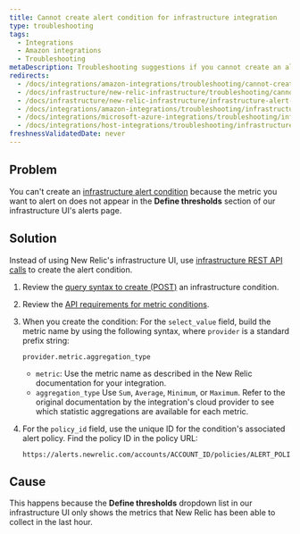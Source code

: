 ```yaml
---
title: Cannot create alert condition for infrastructure integration
type: troubleshooting
tags:
  - Integrations
  - Amazon integrations
  - Troubleshooting
metaDescription: Troubleshooting suggestions if you cannot create an alert condition for your New Relic infrastructure integration.
redirects:
  - /docs/integrations/amazon-integrations/troubleshooting/cannot-create-alert-condition-infrastructure-integration
  - /docs/infrastructure/new-relic-infrastructure/troubleshooting/cannot-create-alert-condition-infrastructure-integration
  - /docs/infrastructure/new-relic-infrastructure/infrastructure-alert-conditions/cannot-create-alert-condition-infrastructure-integration
  - /docs/integrations/amazon-integrations/troubleshooting/infrastructure-integration-alert-threshold
  - /docs/integrations/microsoft-azure-integrations/troubleshooting/infrastructure-integration-alert-threshold
  - /docs/integrations/host-integrations/troubleshooting/infrastructure-integration-alert-threshold
freshnessValidatedDate: never
---
```


## Problem

You can't create an [infrastructure alert condition](/docs/infrastructure/new-relic-infrastructure/infrastructure-alert-conditions/infrastructure-alerts-add-edit-or-view-host-alert-information) because the metric you want to alert on does not appear in the <DoNotTranslate>**Define thresholds**</DoNotTranslate> section of our infrastructure UI's alerts page.

## Solution

Instead of using New Relic's infrastructure UI, use [infrastructure REST API calls](/docs/infrastructure/new-relic-infrastructure/infrastructure-alert-conditions/rest-api-calls-new-relic-infrastructure-alerts) to create the alert condition.

1. Review the [query syntax to create (POST)](/docs/infrastructure/new-relic-infrastructure/infrastructure-alert-conditions/rest-api-calls-new-relic-infrastructure-alerts#post-conditions) an infrastructure condition.
2. Review the [API requirements for metric conditions](/docs/infrastructure/new-relic-infrastructure/infrastructure-alert-conditions/rest-api-calls-new-relic-infrastructure-alerts#metric-api).
3. When you create the condition: For the `select_value` field, build the metric name by using the following syntax, where `provider` is a standard prefix string:

   ```
   provider.metric.aggregation_type
   ```

   * `metric`: Use the metric name as described in the New Relic documentation for your integration.
   * `aggregation_type` Use `Sum`, `Average`, `Minimum`, or `Maximum`. Refer to the original documentation by the integration's cloud provider to see which statistic aggregations are available for each metric.
4. For the `policy_id` field, use the unique ID for the condition's associated alert policy. Find the policy ID in the policy URL:

   ```
   https://alerts.newrelic.com/accounts/ACCOUNT_ID/policies/ALERT_POLICY_ID
   ```

## Cause

This happens because the <DoNotTranslate>**Define thresholds**</DoNotTranslate> dropdown list in our infrastructure UI only shows the metrics that New Relic has been able to collect in the last hour.
